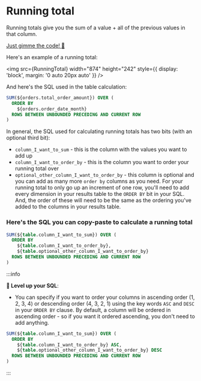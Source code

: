 
# Running total

Running totals give you the sum of a value + all of the previous values in that column.

[Just gimme the code! 👾](#heres-the-sql-you-can-copy-paste-to-calculate-a-running-total)

Here's an example of a running total:

<img
  src={RunningTotal}
  width="874"
  height="242"
  style={{ display: 'block', margin: '0 auto 20px auto' }}
/>

And here's the SQL used in the table calculation:

```sql
SUM(${orders.total_order_amount}) OVER (
  ORDER BY
    ${orders.order_date_month}
  ROWS BETWEEN UNBOUNDED PRECEDING AND CURRENT ROW
)
```

In general, the SQL used for calculating running totals has two bits (with an optional third bit):

- `column_I_want_to_sum` - this is the column with the values you want to add up
- `column_I_want_to_order_by` - this is the column you want to order your running total over
- `optional_other_column_I_want_to_order_by` - this column is optional and you can add as many more `order by` columns as you need. For your running total to only go up an increment of one row, you'll need to add every dimension in your results table to the `ORDER BY` bit in your SQL. And, the order of these will need to be the same as the ordering you've added to the columns in your results table.

### Here's the SQL you can copy-paste to calculate a running total

```sql
SUM(${table.column_I_want_to_sum}) OVER (
  ORDER BY
    ${table.column_I_want_to_order_by},
    ${table.optional_other_column_I_want_to_order_by}
  ROWS BETWEEN UNBOUNDED PRECEDING AND CURRENT ROW
)
```

:::info

**💎 Level up your SQL**:

- You can specify if you want to order your columns in ascending order (1, 2, 3, 4) or descending order (4, 3, 2, 1) using the key words `ASC` and `DESC` in your `ORDER BY` clause.
  By default, a column will be ordered in ascending order - so if you want it ordered ascending, you don't need to add anything.

```sql
SUM(${table.column_I_want_to_sum}) OVER (
  ORDER BY
    ${table.column_I_want_to_order_by} ASC,
    ${table.optional_other_column_I_want_to_order_by} DESC
  ROWS BETWEEN UNBOUNDED PRECEDING AND CURRENT ROW
)
```

:::
